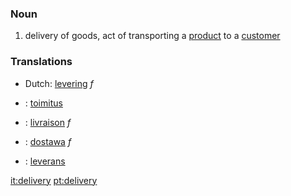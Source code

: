 ===Noun===
#delivery of goods, act of transporting a [[product]] to a [[customer]]

===Translations===
*Dutch: [[levering]] ''f''
*{{fi}}: [[toimitus]]
*{{fr}}: [[livraison]] ''f''
*{{pl}}: [[dostawa]] ''f''
*{{sv}}: [[leverans]]

[[it:delivery]]
[[pt:delivery]]